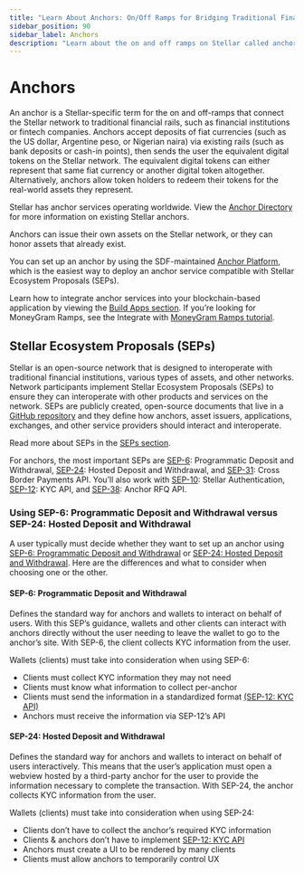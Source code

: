 ```yaml
---
title: "Learn About Anchors: On/Off Ramps for Bridging Traditional Finance & Blockchain"
sidebar_position: 90
sidebar_label: Anchors
description: "Learn about the on and off ramps on Stellar called anchors and their role in bridging between the traditional financial system and blockchain networks."
---
```


# Anchors


<YouTube ID="9iN9XT1rHHA" />

An anchor is a Stellar-specific term for the on and off-ramps that connect the Stellar network to traditional financial rails, such as financial institutions or fintech companies. Anchors accept deposits of fiat currencies (such as the US dollar, Argentine peso, or Nigerian naira) via existing rails (such as bank deposits or cash-in points), then sends the user the equivalent digital tokens on the Stellar network. The equivalent digital tokens can either represent that same fiat currency or another digital token altogether. Alternatively, anchors allow token holders to redeem their tokens for the real-world assets they represent.

Stellar has anchor services operating worldwide. View the [Anchor Directory](https://resources.stellar.org/anchors?) for more information on existing Stellar anchors.

Anchors can issue their own assets on the Stellar network, or they can honor assets that already exist.

You can set up an anchor by using the SDF-maintained [Anchor Platform](/platforms/anchor-platform), which is the easiest way to deploy an anchor service compatible with Stellar Ecosystem Proposals (SEPs).

Learn how to integrate anchor services into your blockchain-based application by viewing the [Build Apps section](../../build/apps/overview.mdx). If you’re looking for MoneyGram Ramps, see the Integrate with [MoneyGram Ramps tutorial](https://developer.moneygram.com/moneygram-developer/docs/integrate-moneygram-ramps).

## Stellar Ecosystem Proposals (SEPs)

Stellar is an open-source network that is designed to interoperate with traditional financial institutions, various types of assets, and other networks. Network participants implement Stellar Ecosystem Proposals (SEPs) to ensure they can interoperate with other products and services on the network. SEPs are publicly created, open-source documents that live in a [GitHub repository](https://github.com/stellar/stellar-protocol/tree/master/ecosystem#stellar-ecosystem-proposals-seps.mdx) and they define how anchors, asset issuers, applications, exchanges, and other service providers should interact and interoperate.

Read more about SEPs in the [SEPs section](../fundamentals/stellar-ecosystem-proposals.mdx).

For anchors, the most important SEPs are [SEP-6]: Programmatic Deposit and Withdrawal, [SEP-24]: Hosted Deposit and Withdrawal, and [SEP-31]: Cross Border Payments API. You’ll also work with [SEP-10]: Stellar Authentication, [SEP-12]: KYC API, and [SEP-38]: Anchor RFQ API.

[sep-1]: https://github.com/stellar/stellar-protocol/blob/master/ecosystem/sep-0001.md
[sep-6]: https://github.com/stellar/stellar-protocol/blob/master/ecosystem/sep-0006.md
[sep-9]: https://github.com/stellar/stellar-protocol/blob/master/ecosystem/sep-0009.md
[sep-10]: https://github.com/stellar/stellar-protocol/blob/master/ecosystem/sep-0010.md
[sep-12]: https://github.com/stellar/stellar-protocol/blob/master/ecosystem/sep-0012.md
[sep-24]: https://github.com/stellar/stellar-protocol/blob/master/ecosystem/sep-0024.md
[sep-31]: https://github.com/stellar/stellar-protocol/blob/master/ecosystem/sep-0031.md
[sep-38]: https://github.com/stellar/stellar-protocol/blob/master/ecosystem/sep-0038.md

### Using SEP-6: Programmatic Deposit and Withdrawal versus SEP-24: Hosted Deposit and Withdrawal

A user typically must decide whether they want to set up an anchor using [SEP-6: Programmatic Deposit and Withdrawal](https://github.com/stellar/stellar-protocol/blob/master/ecosystem/sep-0006.md) or [SEP-24: Hosted Deposit and Withdrawal](https://github.com/stellar/stellar-protocol/blob/master/ecosystem/sep-0024.md). Here are the differences and what to consider when choosing one or the other.

#### SEP-6: Programmatic Deposit and Withdrawal

Defines the standard way for anchors and wallets to interact on behalf of users. With this SEP’s guidance, wallets and other clients can interact with anchors directly without the user needing to leave the wallet to go to the anchor’s site. With SEP-6, the client collects KYC information from the user.

Wallets (clients) must take into consideration when using SEP-6:

- Clients must collect KYC information they may not need
- Clients must know what information to collect per-anchor
- Clients must send the information in a standardized format [(SEP-12: KYC API)](https://github.com/stellar/stellar-protocol/blob/master/ecosystem/sep-0012.md)
- Anchors must receive the information via SEP-12’s API

#### SEP-24: Hosted Deposit and Withdrawal

Defines the standard way for anchors and wallets to interact on behalf of users interactively. This means that the user’s application must open a webview hosted by a third-party anchor for the user to provide the information necessary to complete the transaction. With SEP-24, the anchor collects KYC information from the user.

Wallets (clients) must take into consideration when using SEP-24:

- Clients don’t have to collect the anchor’s required KYC information
- Clients & anchors don’t have to implement [SEP-12: KYC API](https://github.com/stellar/stellar-protocol/blob/master/ecosystem/sep-0012.md)
- Anchors must create a UI to be rendered by many clients
- Clients must allow anchors to temporarily control UX
